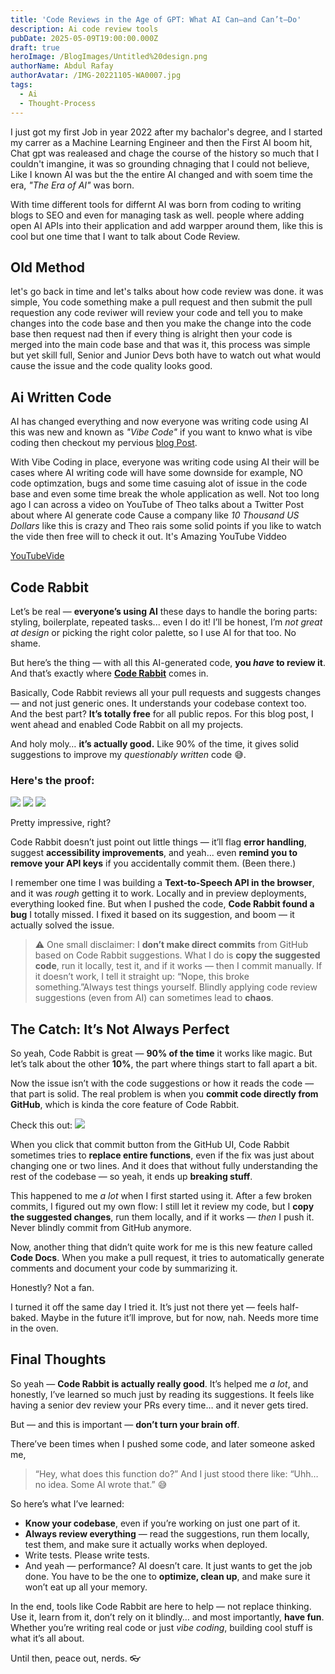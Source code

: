 ```yaml
---
title: 'Code Reviews in the Age of GPT: What AI Can—and Can’t—Do'
description: Ai code review tools
pubDate: 2025-05-09T19:00:00.000Z
draft: true
heroImage: /BlogImages/Untitled%20design.png
authorName: Abdul Rafay
authorAvatar: /IMG-20221105-WA0007.jpg
tags:
  - Ai
  - Thought-Process
---
```


I just got my first Job in year 2022 after my bachalor's degree, and I started my carrer as a Machine Learning Engineer and then the First AI boom hit, Chat gpt was realeased and chage the course of the history so much that I couldn't imangine, it was so grounding chnaging that I could not believe, Like I known AI was but the the entire AI changed and with soem time the era, *"The Era of AI"* was born.

With time different tools for differnt AI was born from coding to writing blogs to SEO and even for managing task as well. people where adding open AI APIs into their application and add warpper around them, like this is cool but one time that I want to talk about Code Review.

## Old Method

let's go back in time and let's talks about how code review was done. it was simple, You code something make a pull request and then submit the pull requestion any code reviwer will review your code and tell you to make changes into the code base and then you make the change into the code base then request nad then if every thing is alright then your code is merged into the main code base and that was it, this process was simple but yet skill full, Senior and Junior Devs both have to watch out what would cause the issue and the code quality looks good.

## Ai Written Code

AI has changed everything and now everyone was writing code using AI this was new and known as *"Vibe Code"* if you want to knwo what is vibe coding then checkout my pervious [blog Post](/blog/rise-of-vibe-coding/).

With Vibe Coding in place, everyone was writing code using AI their will be cases where AI writing code will have some downside for example, NO code optimzation, bugs and some time casuing alot of issue in the code base and even some time break the whole application as well. Not too long ago I can across a video on YouTube of Theo talks about a Twitter Post about where AI generate code Cause a company like *10 Thousand US Dollars* like this is crazy and Theo rais some solid points if you like to watch the vide then free will to check it out. It's Amazing YouTube Viddeo

[YouTubeVide](https://www.youtube.com/embed/BnVY1NDn4Mg?si=CVHeQgKhvi3I207w)

## Code Rabbit

Let’s be real — **everyone’s using AI** these days to handle the boring parts: styling, boilerplate, repeated tasks... even I do it! I’ll be honest, I’m *not great at design* or picking the right color palette, so I use AI for that too. No shame.

But here’s the thing — with all this AI-generated code, **you *have* to review it**. And that’s exactly where **[Code Rabbit](https://www.coderabbit.ai/)** comes in.

Basically, Code Rabbit reviews all your pull requests and suggests changes — and not just generic ones. It understands your codebase context too. And the best part? **It’s totally free** for all public repos. For this blog post, I went ahead and enabled Code Rabbit on all my projects.

And holy moly… **it’s actually good.**
Like 90% of the time, it gives solid suggestions to improve my *questionably written* code 😅.

### Here's the proof:

![](/BlogImages/pull_request_1.webp)
![](/BlogImages/pull_request_2.webp)
![](/BlogImages/pull_request_3.webp)

Pretty impressive, right?

Code Rabbit doesn’t just point out little things — it’ll flag **error handling**, suggest **accessibility improvements**, and yeah... even **remind you to remove your API keys** if you accidentally commit them. (Been there.)

I remember one time I was building a **Text-to-Speech API in the browser**, and it was *rough* getting it to work. Locally and in preview deployments, everything looked fine. But when I pushed the code, **Code Rabbit found a bug** I totally missed. I fixed it based on its suggestion, and boom — it actually solved the issue.

> ⚠️ One small disclaimer:
> I **don’t make direct commits** from GitHub based on Code Rabbit suggestions.
> What I do is **copy the suggested code**, run it locally, test it, and if it works — then I commit manually.
> If it doesn’t work, I tell it straight up: “Nope, this broke something.”Always test things yourself. Blindly applying code review suggestions (even from AI) can sometimes lead to **chaos**.

## The Catch: It’s Not Always Perfect

So yeah, Code Rabbit is great — **90% of the time** it works like magic. But let’s talk about the other **10%**, the part where things start to fall apart a bit.

Now the issue isn’t with the code suggestions or how it reads the code — that part is solid. The real problem is when you **commit code directly from GitHub**, which is kinda the core feature of Code Rabbit.

Check this out:
![](/BlogImages/problem_1.webp)

When you click that commit button from the GitHub UI, Code Rabbit sometimes tries to **replace entire functions**, even if the fix was just about changing one or two lines. And it does that without fully understanding the rest of the codebase — so yeah, it ends up **breaking stuff**.

This happened to me *a lot* when I first started using it. After a few broken commits, I figured out my own flow:
I still let it review my code, but I **copy the suggested changes**, run them locally, and if it works — *then* I push it. Never blindly commit from GitHub anymore.

Now, another thing that didn’t quite work for me is this new feature called **Code Docs**. When you make a pull request, it tries to automatically generate comments and document your code by summarizing it.

Honestly? Not a fan.

I turned it off the same day I tried it. It’s just not there yet — feels half-baked. Maybe in the future it’ll improve, but for now, nah. Needs more time in the oven.

## Final Thoughts

So yeah — **Code Rabbit is actually really good**.
It’s helped me *a lot*, and honestly, I’ve learned so much just by reading its suggestions. It feels like having a senior dev review your PRs every time… and it never gets tired.

But — and this is important — **don’t turn your brain off**.

There’ve been times when I pushed some code, and later someone asked me,

> “Hey, what does this function do?”
> And I just stood there like:
> “Uhh… no idea. Some AI wrote that.” 😅

So here’s what I’ve learned:

* **Know your codebase**, even if you’re working on just one part of it.
* **Always review everything** — read the suggestions, run them locally, test them, and make sure it actually works when deployed.
* Write tests. Please write tests.
* And yeah — performance? AI doesn’t care. It just wants to get the job done. You have to be the one to **optimize, clean up**, and make sure it won’t eat up all your memory.

In the end, tools like Code Rabbit are here to help — not replace thinking.
Use it, learn from it, don’t rely on it blindly… and most importantly, **have fun**. Whether you’re writing real code or just *vibe coding*, building cool stuff is what it’s all about.

Until then, peace out, nerds. 👓
